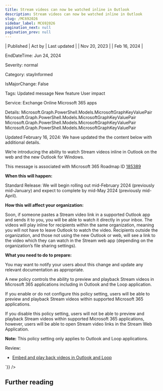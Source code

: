 ```yaml
---
title: Stream videos can now be watched inline in Outlook
description: Stream videos can now be watched inline in Outlook
slug: /MC692026
sidebar_label: MC692026
pagination_next: null
pagination_prev: null
---
```



| Published | Act by | Last updated |
| Nov 20, 2023 |  | Feb 16, 2024 |

EndDateTime: Jun 24, 2024

Severity: normal

Category: stayInformed

IsMajorChange: False

Tags: Updated message New feature User impact

Service: Exchange Online Microsoft 365 apps

Details: Microsoft.Graph.PowerShell.Models.MicrosoftGraphKeyValuePair Microsoft.Graph.PowerShell.Models.MicrosoftGraphKeyValuePair Microsoft.Graph.PowerShell.Models.MicrosoftGraphKeyValuePair Microsoft.Graph.PowerShell.Models.MicrosoftGraphKeyValuePair

<div dangerouslySetInnerHTML={{__html:`
<p style="">Updated February 16, 2024: We have updated the the content below with additional details.</p><p style="">We’re introducing the ability to watch Stream videos inline in Outlook on the web and the new Outlook for Windows.&nbsp;<br></p>
<p>This message is associated with Microsoft 365 Roadmap ID <a href="https://www.microsoft.com/microsoft-365/roadmap?filters=&amp;searchterms=185389" target="_blank">185389</a></p>
<p><b>When this will happen:</b></p><p>Standard Release: We will begin rolling out mid-February 2024 (previously mid-January) and expect to complete by mid-May 2024 (previously mid-April).<br></p>

<p><b>How this will affect your organization:</b></p>

<p>Soon, if someone pastes a Stream video link in a supported Outlook app and sends it to you, you will be able to watch it directly in your inbox. The videos will play inline for recipients within the same organization, meaning you will not have to leave Outlook to watch the video. Recipients outside the organization, and those not using the new Outlook or web, will see a link to the video which they can watch in the Stream web app (depending on the organization’s file sharing settings).</p>
<p><b>What you need to do to prepare:</b></p>

<p>You may want to notify your users about this change and update any relevant documentation as appropriate.</p><p>A new policy controls the ability to preview and playback Stream videos in Microsoft 365 applications including in Outlook and the Loop application.
</p><p>If you enable or do not configure this policy setting, users will be able to preview and playback Stream videos within supported Microsoft 365 applications.
</p><p>If you disable this policy setting, users will not be able to preview and playback Stream videos within supported Microsoft 365 applications, however, users will be able to open Stream video links in the Stream Web Application.
</p><p><b>Note:</b> This policy setting only applies to Outlook and Loop applications.</p><p>Review:</p><ul><li><a href="https://learn.microsoft.com/outlook/troubleshoot/message-body/embed-playback-videos-in-outlook-and-loop" target="_blank">Embed and play back videos in Outlook and Loop</a></li></ul><p> 
</p><p> 
</p>
`}} />

## Further reading
